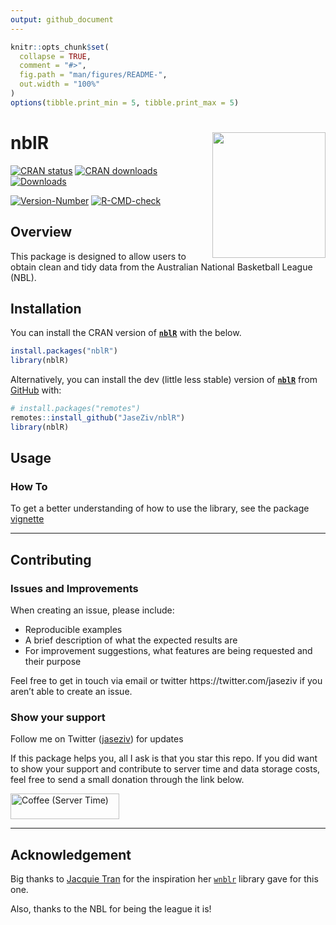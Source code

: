 ```yaml
---
output: github_document
---
```


<!-- README.md is generated from README.Rmd. Please edit that file -->

```r
knitr::opts_chunk$set(
  collapse = TRUE,
  comment = "#>",
  fig.path = "man/figures/README-",
  out.width = "100%"
)
options(tibble.print_min = 5, tibble.print_max = 5)
```

# nblR <img src="man/figures/logo.png" align="right" width="181" height="201"/>

<!-- badges: start -->
[![CRAN status](https://www.r-pkg.org/badges/version-last-release/nblR?style=for-the-badge)](https://CRAN.R-project.org/package=nblR)
[![CRAN downloads](http://cranlogs.r-pkg.org/badges/grand-total/nblR)](https://CRAN.R-project.org/package=nblR)
[![Downloads](https://cranlogs.r-pkg.org/badges/nblR)](https://cran.r-project.org/package=nblR)

[![Version-Number](https://img.shields.io/github/r-package/v/JaseZiv/nblR?label=nblR (Dev))](https://github.com/JaseZiv/nblR/)
[![R-CMD-check](https://github.com/JaseZiv/nblR/actions/workflows/R-CMD-check.yaml/badge.svg)](https://github.com/JaseZiv/nblR/actions/workflows/R-CMD-check.yaml)
<!-- badges: end -->

## Overview

This package is designed to allow users to obtain clean and tidy data from the Australian National Basketball League (NBL).


## Installation

You can install the CRAN version of [**```nblR```** ](https://CRAN.R-project.org/package=nblR) with the below.

```r
install.packages("nblR")
library(nblR)
```


Alternatively, you can install the dev (little less stable) version of [**```nblR```**](https://github.com/JaseZiv/nblR/) from [GitHub](https://github.com/JaseZiv/nblR) with:

```r
# install.packages("remotes")
remotes::install_github("JaseZiv/nblR")
library(nblR)
```


## Usage


### How To

To get a better understanding of how to use the library, see the package [vignette](https://jaseziv.github.io/nblR/articles/using-nblR.html)

***

## Contributing

### Issues and Improvements

When creating an issue, please include:

* Reproducible examples
* A brief description of what the expected results are
* For improvement suggestions, what features are being requested and their purpose 


Feel free to get in touch via email or twitter https://twitter.com/jaseziv if you aren't able to create an issue.


### Show your support
Follow me on Twitter ([jaseziv](https://twitter.com/jaseziv)) for updates

If this package helps you, all I ask is that you star this repo. If you did want to show your support and contribute to server time and data storage costs, feel free to send a small donation through the link below.

<a href="https://www.buymeacoffee.com/jaseziv83A" target="_blank"><img src="https://cdn.buymeacoffee.com/buttons/default-orange.png" alt="Coffee (Server Time)" height="41" width="174"></a>

***

## Acknowledgement

Big thanks to [Jacquie Tran](https://github.com/jacquietran) for the inspiration her [`wnblr`](https://github.com/jacquietran/wnblr) library gave for this one.

Also, thanks to the NBL for being the league it is!
